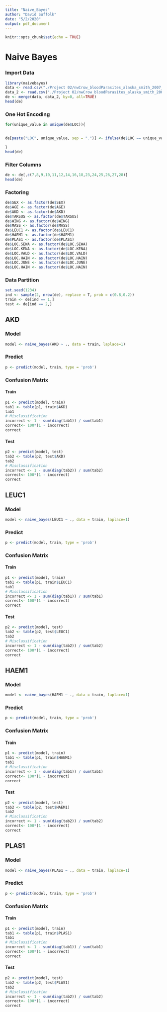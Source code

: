```yaml
---
title: "Naive_Bayes"
author: "David Suffolk"
date: "5/2/2020"
output: pdf_document
---
```


```r
knitr::opts_chunk$set(echo = TRUE)
```

# Naive Bayes #  
  
### Import Data ###  

```r
library(naivebayes)
data <- read.csv("./Project 02/nwCrow_bloodParasites_alaska_smith_2007_2008/nwCrow_sampling_alaska_smith_2007_2008.csv")
data_2 <- read.csv("./Project 02/nwCrow_bloodParasites_alaska_smith_2007_2008/nwCrow_bloodParasites_alaska_smith_2007_2008.csv")
de <- merge(data, data_2, by=0, all=TRUE)
head(de)
```

### One Hot Encoding ###

```r
for(unique_value in unique(de$LOC)){
 

de[paste("LOC", unique_value, sep = ".")] <- ifelse(de$LOC == unique_value, 1, 0)

}
head(de)
```

### Filter Columns ###

```r
de <- de[,c(7,8,9,10,11,12,14,16,18,23,24,25,26,27,28)]
head(de)
```
 
### Factoring ###   
  
```r
de$SEX <- as.factor(de$SEX)
de$AGE <- as.factor(de$AGE)
de$AKD <- as.factor(de$AKD)
de$TARSUS <- as.factor(de$TARSUS)
de$WING <- as.factor(de$WING)
de$MASS <- as.factor(de$MASS)
de$LEUC1 <- as.factor(de$LEUC1)
de$HAEM1 <- as.factor(de$HAEM1)
de$PLAS1 <- as.factor(de$PLAS1)
de$LOC.SEWA <- as.factor(de$LOC.SEWA)
de$LOC.KENA <- as.factor(de$LOC.KENA)
de$LOC.VALD <- as.factor(de$LOC.VALD)
de$LOC.HAIN <- as.factor(de$LOC.HAIN)
de$LOC.JUNE <- as.factor(de$LOC.JUNE)
de$LOC.HAIN <- as.factor(de$LOC.HAIN)
```

### Data Partition ###  
  
```r
set.seed(1234)
ind <- sample(2, nrow(de), replace = T, prob = c(0.8,0.2))
train <- de[ind == 1,]
test <- de[ind == 2,]
```

## AKD ##  
  
### Model ###  
  
```r
model <- naive_bayes(AKD ~ ., data = train, laplace=1)
```

### Predict ###

```r
p <- predict(model, train, type = 'prob')
```

### Confusion Matrix ###  
  
#### Train ####  
  
```r
p1 <- predict(model, train)
tab1 <- table(p1, train$AKD)
tab1
# Misclassification
incorrect <- 1 - sum(diag(tab1)) / sum(tab1)
correct<- 100*(1 - incorrect)
correct
```

#### Test ####  
  
```r
p2 <- predict(model, test)
tab2 <- table(p2, test$AKD)
tab2
# Misclassification
incorrect <- 1 - sum(diag(tab2)) / sum(tab2)
correct<- 100*(1 - incorrect)
correct
```

## LEUC1 ##  
  
### Model ###  
  
```r
model <- naive_bayes(LEUC1 ~ ., data = train, laplace=1)
```

### Predict ###

```r
p <- predict(model, train, type = 'prob')
```

### Confusion Matrix ###  
  
#### Train ####  
  
```r
p1 <- predict(model, train)
tab1 <- table(p1, train$LEUC1)
tab1
# Misclassification
incorrect <- 1 - sum(diag(tab1)) / sum(tab1)
correct<- 100*(1 - incorrect)
correct
```

#### Test ####  
  
```r
p2 <- predict(model, test)
tab2 <- table(p2, test$LEUC1)
tab2
# Misclassification
incorrect <- 1 - sum(diag(tab2)) / sum(tab2)
correct<- 100*(1 - incorrect)
correct
```

## HAEM1 ##  
  
### Model ###  
  
```r
model <- naive_bayes(HAEM1 ~ ., data = train, laplace=1)
```

### Predict ###

```r
p <- predict(model, train, type = 'prob')
```

### Confusion Matrix ###  
  
#### Train ####  
  
```r
p1 <- predict(model, train)
tab1 <- table(p1, train$HAEM1)
tab1
# Misclassification
incorrect <- 1 - sum(diag(tab1)) / sum(tab1)
correct<- 100*(1 - incorrect)
correct
```

#### Test ####  
  
```r
p2 <- predict(model, test)
tab2 <- table(p2, test$HAEM1)
tab2
# Misclassification
incorrect <- 1 - sum(diag(tab2)) / sum(tab2)
correct<- 100*(1 - incorrect)
correct
```

## PLAS1 ##  
  
### Model ###  
  
```r
model <- naive_bayes(PLAS1 ~ ., data = train, laplace=1)
```

### Predict ###

```r
p <- predict(model, train, type = 'prob')
```

### Confusion Matrix ###  
  
#### Train ####  
  
```r
p1 <- predict(model, train)
tab1 <- table(p1, train$PLAS1)
tab1
# Misclassification
incorrect <- 1 - sum(diag(tab1)) / sum(tab1)
correct<- 100*(1 - incorrect)
correct
```

#### Test ####  
  
```r
p2 <- predict(model, test)
tab2 <- table(p2, test$PLAS1)
tab2
# Misclassification
incorrect <- 1 - sum(diag(tab2)) / sum(tab2)
correct<- 100*(1 - incorrect)
correct
```